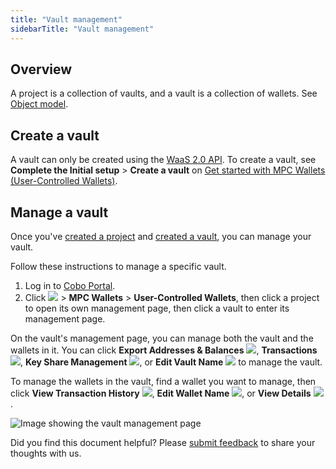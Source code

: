 ```yaml
---
title: "Vault management"
sidebarTitle: "Vault management"
---
```


## Overview

A project is a collection of vaults, and a vault is a collection of wallets. See [Object model](/en/portal/mpc-wallets/ucw/object-model).

## Create a vault
A vault can only be created using the [WaaS 2.0 API](https://www.cobo.com/developers/v2/guides/overview/introduction). To create a vault, see **Complete the Initial setup** > **Create a vault** on [Get started with MPC Wallets (User-Controlled Wallets)](https://www.cobo.com/developers/v2/guides/mpc-wallets/get-started-ucw#1-complete-the-initial-setup).

## Manage a vault

Once you've [created a project](/en/portal/mpc-wallets/ucw/project-management#create-a-project) and [created a vault](/en/portal/mpc-wallets/ucw/vault-management#create-a-vault), you can manage your vault.

Follow these instructions to manage a specific vault.

1. Log in to [Cobo Portal](https://portal.cobo.com/login).
2. Click <img src="/en/images/common/wallets_icon.svg" className="icon"></img> > **MPC Wallets** > **User-Controlled Wallets**, then click a project to open its own management page, then click a vault to enter its management page.

On the vault's management page, you can manage both the vault and the wallets in it. You can click **Export Addresses & Balances** <img src="/en/images/common/icon_export_balances_and_addresses.svg" className="icon"></img>, **Transactions** <img src="/en/images/common/icon_view transactions.svg" className="icon"></img>, **Key Share Management** <img src="/en/images/common/icon_key_share_management.svg" className="icon"></img>, or **Edit Vault Name** <img src="/en/images/common/icon_edit.svg" className="icon"></img> to manage the vault.

To manage the wallets in the vault, find a wallet you want to manage, then click **View Transaction History** <img src="/en/images/common/icon_view transactions.svg" className="icon"></img>, **Edit Wallet Name** <img src="/en/images/common/icon_edit.svg" className="icon"></img>, or **View Details** <img src="/en/images/common/icon_view.svg" className="icon"></img>.

<img src="/en/images/mpc-wallet/ucw/vault-managment-ucw.png" className="screenshot_full_screen" alt="Image showing the vault management page" />

<Tip>Did you find this document helpful? Please [submit feedback](https://forms.zohopublic.com/cobo/form/DocumentFeedbackForm/formperma/QvLOhxJv1_JMsJ-1dleZ8Itb_7rzN-LtgvsDdxosoVI?referrername=manuals) to share your thoughts with us.</Tip>